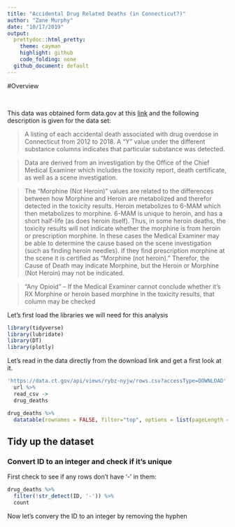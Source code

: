 ```yaml
---
title: "Accidental Drug Related Deaths (in Connecticut?)"
author: "Zane Murphy"
date: "10/17/2019"
output:
  prettydoc::html_pretty:
    theme: cayman
    highlight: github
    code_folding: none
  github_document: default
---
```


#Overview

<br>

This data was obtained form data.gov at this [link](https://catalog.data.gov/dataset/accidental-drug-related-deaths-january-2012-sept-2015) and the following description is given for the data set:

> A listing of each accidental death associated with drug overdose in Connecticut from 2012 to 2018. A "Y" value under the different substance columns indicates that particular substance was detected.

> Data are derived from an investigation by the Office of the Chief Medical Examiner which includes the toxicity report, death certificate, as well as a scene investigation.

> The “Morphine (Not Heroin)” values are related to the differences between how Morphine and Heroin are metabolized and therefor detected in the toxicity results. Heroin metabolizes to 6-MAM which then metabolizes to morphine. 6-MAM is unique to heroin, and has a short half-life (as does heroin itself). Thus, in some heroin deaths, the toxicity results will not indicate whether the morphine is from heroin or prescription morphine. In these cases the Medical Examiner may be able to determine the cause based on the scene investigation (such as finding heroin needles). If they find prescription morphine at the scene it is certified as “Morphine (not heroin).” Therefor, the Cause of Death may indicate Morphine, but the Heroin or Morphine (Not Heroin) may not be indicated.

> “Any Opioid” – If the Medical Examiner cannot conclude whether it’s RX Morphine or heroin based morphine in the toxicity results, that column may be checked


Let's first load the libraries we will need for this analysis

```r
library(tidyverse)
library(lubridate)
library(DT)
library(plotly)

```


Let's read in the data directly from the download link and get a first look at it.

```r

'https://data.ct.gov/api/views/rybz-nyjw/rows.csv?accessType=DOWNLOAD' %>%
  url %>%
  read_csv ->
  drug_deaths

drug_deaths %>%
  datatable(rownames = FALSE, filter="top", options = list(pageLength = 5, scrollX=T) )

```


## Tidy up the dataset

### Convert ID to an integer and check if it's unique

First check to see if any rows don't have '-' in them:

```r

drug_deaths %>%
  filter(!str_detect(ID, '-')) %>%
  count

```


Now let's convery the ID to an integer by removing the hyphen


```r



```

